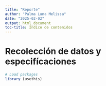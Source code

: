 ```yaml
---
title: "Reporte"
author: "Palma Luna Melissa"
date: "2025-02-02"
output: html_document
toc-title: Índice de contenidos
---
```


# Recolección de datos y especifícaciones 

```R
# Load packages
library (usethis)

```
